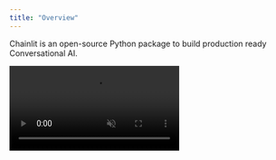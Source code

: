 ```yaml
---
title: "Overview"
---
```


Chainlit is an open-source Python package to build production ready Conversational AI.

<Frame caption="Build Conversational AI with Chainlit">
  <video
    controls
    autoPlay
    loop
    muted
    src="https://github.com/Chainlit/chainlit/assets/13104895/cbcb8078-ab4d-4e4c-8e4e-7aaa51ca1fd0"
  />
</Frame>

## Key features

1. [Build fast:](/examples/openai-sql) Integrate seamlessly with an existing code base or start from scratch in minutes

2. [Copilot:](/deployment/copilot) Embed your chainlit app as a Software Copilot

3. [Data persistence:](/data-persistence/overview) Collect, monitor and analyze data from your users

4. [Visualize multi-steps reasoning:](/concepts/step) Understand the intermediary steps that produced an output at a glance

5. [Iterate on prompts:](/advanced-features/prompt-playground) Deep dive into prompts in the Prompt Playground to understand where things went wrong and iterate

## Integrations

Chainlit is compatible with all Python programs and libraries. That being said, it comes with a set of integrations with popular libraries and frameworks.

<CardGroup cols={2}>
  <Card
  title="OpenAI"
  icon="circle"
  color="#dc2626"
  href="/integrations/openai">
    Learn how to explore your OpenAI calls in Chainlit.
  </Card>

  <Card
  title="LangChain"
  icon="circle"
  color="#ea5a0c"
  href="/integrations/langchain">
    Learn how to use any LangChain agent with Chainlit.
  </Card>

<Card
  title="Autogen"
  icon="circle"
  color="#F80061"
  href="https://github.com/Chainlit/cookbook/tree/main/pyautogen"
>
  Learn how to integrate your Autogen agents with Chainlit.
</Card>

<Card
  title="OpenAI Assistant"
  icon="circle"
  color="#dc2626"
  href="https://github.com/Chainlit/cookbook/tree/main/openai-assistant"
>
  Learn how to integrate your OpenAI Assistants with Chainlit.
</Card>

<Card
  title="Llama Index"
  icon="circle"
  color="#0285c7"
  href="/integrations/llama-index"
>
  Learn how to integrate your Llama Index code with Chainlit.
</Card>

<Card
  title="Haystack"
  icon="circle"
  color="#16a34a"
  href="/integrations/haystack"
>
  Learn how to integrate your Haystack code with Chainlit.
</Card>

</CardGroup>

## Custom frontend

Chainlit comes with a ChatGPT like frontend that you can use out of the box. However, you can also build your own frontend and use Chainlit as a backend.

<Card
  title="Custom React frontend"
  color="#61DBFB"
  icon="react"
  href="https://github.com/Chainlit/cookbook/tree/main/custom-frontend"
>
  Learn how to integrate your custom React frontend with the Chainlit backend.
</Card>
